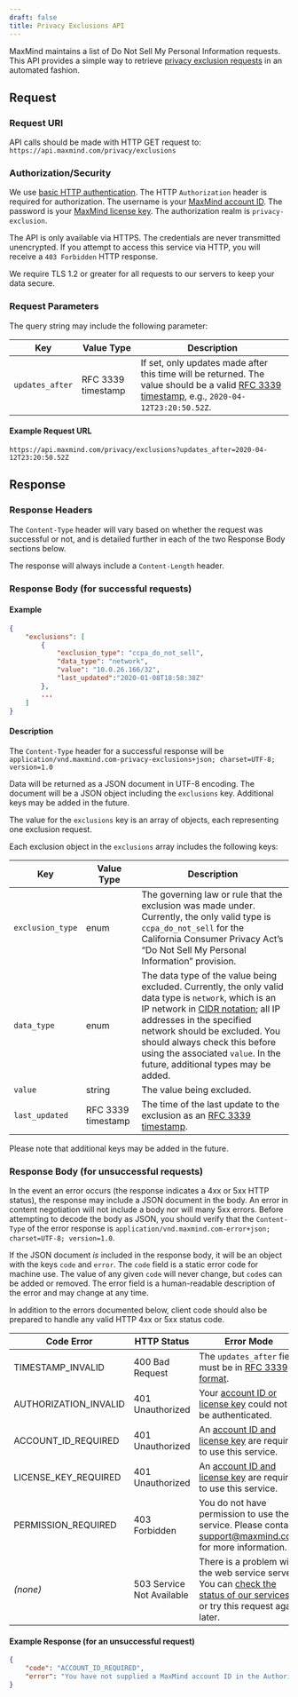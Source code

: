 ```yaml
---
draft: false
title: Privacy Exclusions API
---
```


MaxMind maintains a list of Do Not Sell My Personal Information requests. This API provides a simple way to retrieve [privacy exclusion
requests](https://www.maxmind.com/en/accounts/current/do-not-sell-requests)
in an automated fashion.

## Request

### Request URI

API calls should be made with HTTP GET request to:
`https://api.maxmind.com/privacy/exclusions`

### Authorization/Security

We use
[basic HTTP authentication](https://en.wikipedia.org/wiki/Basic_access_authentication).
The HTTP `Authorization` header is required for authorization. The username is
your
[MaxMind account ID](https://www.maxmind.com/en/accounts/current/license-key).
The password is your
[MaxMind license key](https://www.maxmind.com/en/accounts/current/license-key).
The authorization realm is `privacy-exclusion`.

The API is only available via HTTPS. The credentials are never transmitted
unencrypted. If you attempt to access this service via HTTP, you will receive a
`403 Forbidden` HTTP response.

We require TLS 1.2 or greater for all requests to our servers to keep your data
secure.

### Request Parameters

The query string may include the following parameter:

| Key             | Value Type         | Description                                                                                                                                                                         |
| --------------- | ------------------ | ----------------------------------------------------------------------------------------------------------------------------------------------------------------------------------- |
| `updates_after` | RFC 3339 timestamp | If set, only updates made after this time will be returned. The value should be a valid [RFC 3339 timestamp](https://tools.ietf.org/html/rfc3339), e.g., `2020-04-12T23:20:50.52Z`. |

#### Example Request URL

`https://api.maxmind.com/privacy/exclusions?updates_after=2020-04-12T23:20:50.52Z`

## Response

### Response Headers

The `Content-Type` header will vary based on whether the request was successful
or not, and is detailed further in each of the two Response Body sections below.

The response will always include a `Content-Length` header.

### Response Body (for successful requests)

#### Example

```json
{
    "exclusions": [
        {
            "exclusion_type": "ccpa_do_not_sell",
            "data_type": "network",
            "value": "10.0.26.166/32",
            "last_updated":"2020-01-08T18:58:38Z"
        },
        ...
    ]
}
```

#### Description

The `Content-Type` header for a successful response will be
`application/vnd.maxmind.com-privacy-exclusions+json; charset=UTF-8; version=1.0`

Data will be returned as a JSON document in UTF-8 encoding. The document will be
a JSON object including the `exclusions` key. Additional keys may be added in
the future.

The value for the `exclusions` key is an array of objects, each representing one
exclusion request.

Each exclusion object in the `exclusions` array includes the following keys:

| Key              | Value Type         | Description                                                                                                                                                                                                                                                                                                                                                                                       |
| ---------------- | ------------------ | ------------------------------------------------------------------------------------------------------------------------------------------------------------------------------------------------------------------------------------------------------------------------------------------------------------------------------------------------------------------------------------------------- |
| `exclusion_type` | enum               | The governing law or rule that the exclusion was made under. Currently, the only valid type is `ccpa_do_not_sell` for the California Consumer Privacy Act’s “Do Not Sell My Personal Information” provision.                                                                                                                                                                                      |
| `data_type`      | enum               | The data type of the value being excluded. Currently, the only valid data type is `network`, which is an IP network in [CIDR notation](https://en.wikipedia.org/wiki/Classless_Inter-Domain_Routing#CIDR_notation); all IP addresses in the specified network should be excluded. You should always check this before using the associated `value`. In the future, additional types may be added. |
| `value`          | string             | The value being excluded.                                                                                                                                                                                                                                                                                                                                                                         |
| `last_updated`   | RFC 3339 timestamp | The time of the last update to the exclusion as an [RFC 3339 timestamp](https://tools.ietf.org/html/rfc3339).                                                                                                                                                                                                                                                                                     |

Please note that additional keys may be added in the future.

### Response Body (for unsuccessful requests)

In the event an error occurs (the response indicates a 4xx or 5xx HTTP status),
the response may include a JSON document in the body. An error in content
negotiation will not include a body nor will many 5xx errors. Before attempting
to decode the body as JSON, you should verify that the `Content-Type` of the
error response is
`application/vnd.maxmind.com-error+json; charset=UTF-8; version=1.0`.

If the JSON document _is_ included in the response body, it will be an object
with the keys `code` and `error`. The `code` field is a static error code for
machine use. The value of any given `code` will never change, but `code`s can be
added or removed. The error field is a human-readable description of the error
and may change at any time.

In addition to the errors documented below, client code should also be prepared
to handle any valid HTTP 4xx or 5xx status code.

| Code Error            | HTTP Status               | Error Mode                                                                                                                                               |
|-----------------------|---------------------------|----------------------------------------------------------------------------------------------------------------------------------------------------------|
| TIMESTAMP_INVALID     | 400 Bad Request           | The `updates_after` field must be in [RFC 3339 format](https://tools.ietf.org/html/rfc3339).                                                             |
| AUTHORIZATION_INVALID | 401 Unauthorized          | Your [account ID or license key](https://www.maxmind.com/en/accounts/current/license-key) could not be authenticated.                                    |
| ACCOUNT_ID_REQUIRED   | 401 Unauthorized          | An [account ID and license key](https://www.maxmind.com/en/accounts/current/license-key) are required to use this service.                               |
| LICENSE_KEY_REQUIRED  | 401 Unauthorized          | An [account ID and license key](https://www.maxmind.com/en/accounts/current/license-key) are required to use this service.                               |
| PERMISSION_REQUIRED   | 403 Forbidden             | You do not have permission to use the service. Please contact support@maxmind.com for more information.                                                  |
| _(none)_              | 503 Service Not Available | There is a problem with the web service server. You can [check the status of our services](https://status.maxmind.com), or try this request again later. |

#### Example Response (for an unsuccessful request)

```json
{
    "code": "ACCOUNT_ID_REQUIRED",
    "error": "You have not supplied a MaxMind account ID in the Authorization header"
}
```
